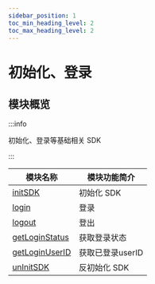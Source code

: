 ```yaml
---
sidebar_position: 1
toc_min_heading_level: 2
toc_max_heading_level: 2
---
```


# 初始化、登录

## 模块概览

:::info

初始化、登录等基础相关 SDK

:::

| 模块名称                                                          | 模块功能简介    |
| ----------------------------------------------------------------- | --------------- |
| [initSDK](/api/initialization/initSDK.mdx)               | 初始化 SDK      |
| [login](/api/initialization/login.mdx)                   | 登录            |
| [logout](/api/initialization/login.mdx)                  | 登出            |
| [getLoginStatus](/api/initialization/getLoginStatus.mdx) | 获取登录状态    |
| [getLoginUserID](/api/initialization/getLoginUserID.mdx) | 获取已登录userID |
| [unInitSDK](/api/initialization/unInitSDK.mdx)               | 反初始化 SDK      |
